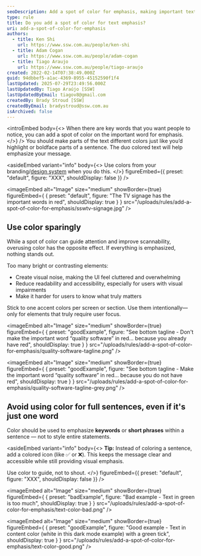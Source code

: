 ```yaml
---
seoDescription: Add a spot of color for emphasis, making important text stand out and drawing attention to your message.
type: rule
title: Do you add a spot of color for text emphasis?
uri: add-a-spot-of-color-for-emphasis
authors:
  - title: Ken Shi
    url: https://www.ssw.com.au/people/ken-shi
  - title: Adam Cogan
    url: https://www.ssw.com.au/people/adam-cogan
  - title: Tiago Araujo
    url: https://www.ssw.com.au/people/tiago-araujo
created: 2022-02-14T07:38:49.000Z
guid: 94dbbef5-a1ac-4369-8955-45152590f1f4
lastUpdated: 2025-07-29T23:49:56.000Z
lastUpdatedBy: Tiago Araújo [SSW]
lastUpdatedByEmail: tiagov8@gmail.com
createdBy: Brady Stroud [SSW]
createdByEmail: bradystroud@ssw.com.au
isArchived: false
---
```


<introEmbed
  body={<>
When there are key words that you want people to notice, you can add a spot of color on the important word for emphasis.
  </>}
/>
You should make parts of the text different colors just like you’d highlight or boldface parts of a sentence. The duo colored text will help emphasize your message.


<asideEmbed
  variant="info"
  body={<>
    Use colors from your branding/[design system](/design-system) when you do this.
  </>}
  figureEmbed={{
    preset: "default",
    figure: "XXX",
    shouldDisplay: false
  }}
/>

<imageEmbed
  alt="Image"
  size="medium"
  showBorder={true}
  figureEmbed={ {
    preset: "default",
    figure: "The TV signage has the important words in red",
    shouldDisplay: true
  } }
  src="/uploads/rules/add-a-spot-of-color-for-emphasis/sswtv-signage.jpg"
/>


## Use color sparingly

While a spot of color can guide attention and improve scannability, overusing color has the opposite effect. If everything is emphasized, nothing stands out.

Too many bright or contrasting elements:

* Create visual noise, making the UI feel cluttered and overwhelming
* Reduce readability and accessibility, especially for users with visual impairments
* Make it harder for users to know what truly matters

Stick to one accent colors per screen or section. Use them intentionally—only for elements that truly require user focus.

<imageEmbed
  alt="Image"
  size="medium"
  showBorder={true}
  figureEmbed={ {
    preset: "goodExample",
    figure: "See bottom tagline - Don't make the important word “quality software” in red... because you already have red",
    shouldDisplay: true
  } }
  src="/uploads/rules/add-a-spot-of-color-for-emphasis/quality-software-tagline.png"
/>


<imageEmbed
  alt="Image"
  size="medium"
  showBorder={true}
  figureEmbed={ {
    preset: "goodExample",
    figure: "See bottom tagline - Make the important word “quality software” in red... because you do not have red",
    shouldDisplay: true
  } }
  src="/uploads/rules/add-a-spot-of-color-for-emphasis/quality-software-tagline-grey.png"
/>


## Avoid using color for full sentences, even if it's just one word

Color should be used to emphasize **keywords** or **short phrases** within a sentence — not to style entire statements.


<asideEmbed
  variant="info"
  body={<>
    **Tip:** Instead of coloring a sentence, add a colored icon (like ✅ or ❌). This keeps the message clear and accessible while still providing visual emphasis.

Use color to guide, not to shout.
  </>}
  figureEmbed={{
    preset: "default",
    figure: "XXX",
    shouldDisplay: false
  }}
/>

<imageEmbed
  alt="Image"
  size="medium"
  showBorder={true}
  figureEmbed={ {
    preset: "badExample",
    figure: "Bad example - Text in green is too much",
    shouldDisplay: true
  } }
  src="/uploads/rules/add-a-spot-of-color-for-emphasis/text-color-bad.png"
/>


<imageEmbed
  alt="Image"
  size="medium"
  showBorder={true}
  figureEmbed={ {
    preset: "goodExample",
    figure: "Good example - Text in content color (white in this dark mode example) with a green tick",
    shouldDisplay: true
  } }
  src="/uploads/rules/add-a-spot-of-color-for-emphasis/text-color-good.png"
/>
